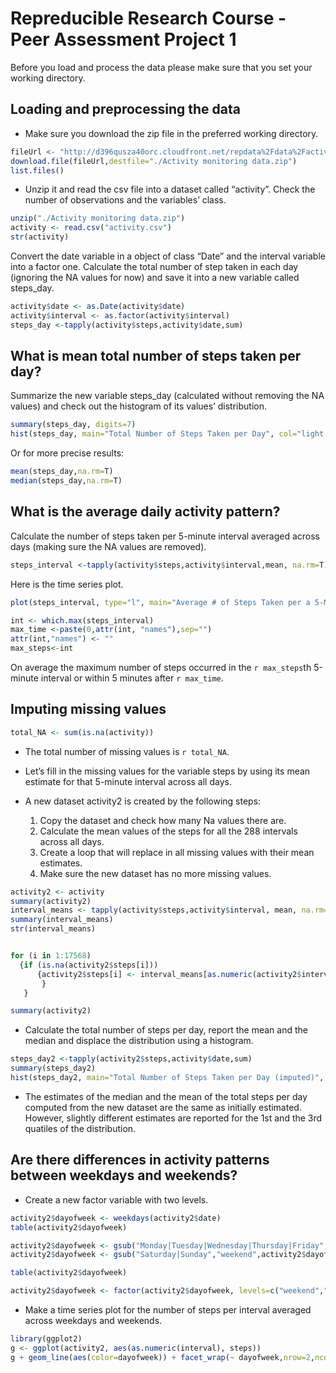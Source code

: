 Repreducible Research Course - Peer Assessment Project 1
========================================================

Before you load and process the data please make sure that you set your working directory. 

## Loading and preprocessing the data

- Make sure you download the zip file in the preferred working directory.

```r
fileUrl <- "http://d396qusza40orc.cloudfront.net/repdata%2Fdata%2Factivity.zip"
download.file(fileUrl,destfile="./Activity monitoring data.zip") 
list.files()
```

- Unzip it and read the csv file into a dataset called "activity". Check the number of observations and the variables' class.

```r
unzip("./Activity monitoring data.zip")
activity <- read.csv("activity.csv")
str(activity)
```

Convert the date variable in a object of class "Date" and the interval variable into a factor one. Calculate the total number of step taken in each day (ignoring the NA values for now) and save it into a new variable called steps_day.

```r
activity$date <- as.Date(activity$date)
activity$interval <- as.factor(activity$interval)
steps_day <-tapply(activity$steps,activity$date,sum)
```

## What is mean total number of steps taken per day?

Summarize the new variable steps_day (calculated without removing the NA values) and check out the histogram of its values' distribution.

```r
summary(steps_day, digits=7)
hist(steps_day, main="Total Number of Steps Taken per Day", col="light blue", xlab="Steps per Day")
```

Or for more precise results:

```r
mean(steps_day,na.rm=T)
median(steps_day,na.rm=T)

```


## What is the average daily activity pattern?

Calculate the number of steps taken per 5-minute interval averaged across days (making sure the NA values are removed).

```r
steps_interval <-tapply(activity$steps,activity$interval,mean, na.rm=T)
```

Here is the time series plot.
```r
plot(steps_interval, type="l", main="Average # of Steps Taken per a 5-Minute Interval", xlab="5-minute interval identifier", ylab="Average # of steps taken")
```

```r
int <- which.max(steps_interval)
max_time <-paste(0,attr(int, "names"),sep="")
attr(int,"names") <- ""
max_steps<-int
```

On average the maximum number of steps occurred in the `r max_steps`th 5-minute interval or within 5 minutes after `r max_time`.

## Imputing missing values

```r
total_NA <- sum(is.na(activity))
```
- The total number of missing values is `r total_NA`.

- Let's fill in the missing values for the variable steps by using its mean estimate for that 5-minute interval across all days. 

- A new dataset activity2 is created by the following steps:
  1. Copy the dataset and check how many Na values there are.
  2. Calculate the mean values of the steps for all the 288 intervals across all days. 
  3. Create a loop that will replace in all missing values with their mean estimates.
  4. Make sure the new dataset has no more missing values.
 
```r
activity2 <- activity
summary(activity2)
interval_means <- tapply(activity$steps,activity$interval, mean, na.rm=T)
summary(interval_means)
str(interval_means)


for (i in 1:17568) 
  {if (is.na(activity2$steps[i])) 
      {activity2$steps[i] <- interval_means[as.numeric(activity2$interval[i])]
       }
   }

summary(activity2)

```

- Calculate the total number of steps per day, report the mean and the median and displace the distribution using a histogram.

```r
steps_day2 <-tapply(activity2$steps,activity$date,sum)
summary(steps_day2)
hist(steps_day2, main="Total Number of Steps Taken per Day (imputed)", col="orange", xlab="Steps per Day (imputed values")
```

- The estimates of the median and the mean of the total steps per day computed from the new dataset are the same as initially estimated. However, slightly different estimates are reported for the 1st and the 3rd quatiles of the distribution.

## Are there differences in activity patterns between weekdays and weekends?

- Create a new factor variable with two levels.
```r
activity2$dayofweek <- weekdays(activity2$date)
table(activity2$dayofweek)

activity2$dayofweek <- gsub("Monday|Tuesday|Wednesday|Thursday|Friday","weekday",activity2$dayofweek)
activity2$dayofweek <- gsub("Saturday|Sunday","weekend",activity2$dayofweek)

table(activity2$dayofweek)

activity2$dayofweek <- factor(activity2$dayofweek, levels=c("weekend","weekday"))
```

- Make a time series plot for the number of steps per interval averaged across weekdays and weekends. 

```r
library(ggplot2)
g <- ggplot(activity2, aes(as.numeric(interval), steps))
g + geom_line(aes(color=dayofweek)) + facet_wrap(~ dayofweek,nrow=2,ncol=1) + labs(x="Interval",y="Number of steps")

```

